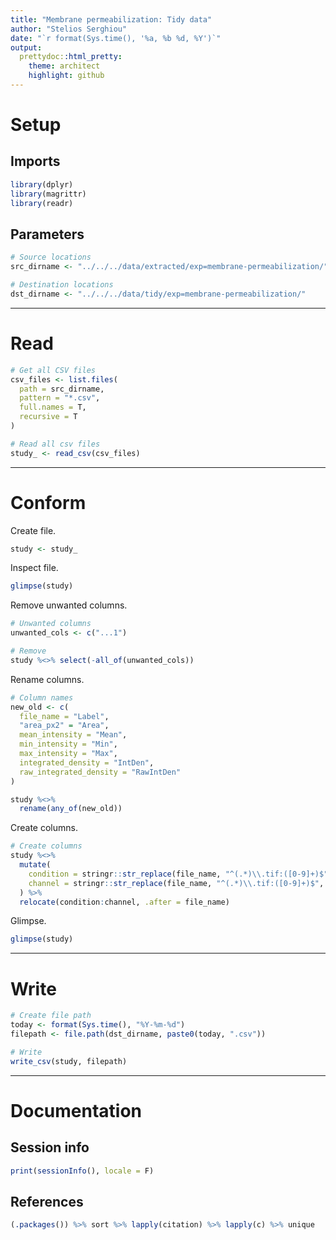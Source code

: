 ```yaml
---
title: "Membrane permeabilization: Tidy data"
author: "Stelios Serghiou"
date: "`r format(Sys.time(), '%a, %b %d, %Y')`"
output:
  prettydoc::html_pretty:
    theme: architect
    highlight: github
---
```


# Setup

## Imports

```r
library(dplyr)
library(magrittr)
library(readr)
```

## Parameters

```r
# Source locations
src_dirname <- "../../../data/extracted/exp=membrane-permeabilization/"

# Destination locations
dst_dirname <- "../../../data/tidy/exp=membrane-permeabilization/"
```

------------------------------------------------------------------------

# Read

```r
# Get all CSV files
csv_files <- list.files(
  path = src_dirname,
  pattern = "*.csv",
  full.names = T,
  recursive = T
)

# Read all csv files
study_ <- read_csv(csv_files)
```

------------------------------------------------------------------------

# Conform

Create file.

```r
study <- study_
```

Inspect file.

```r
glimpse(study)
```

Remove unwanted columns.

```r
# Unwanted columns
unwanted_cols <- c("...1")

# Remove
study %<>% select(-all_of(unwanted_cols))
```

Rename columns.

```r
# Column names
new_old <- c(
  file_name = "Label",
  "area_px2" = "Area",
  mean_intensity = "Mean",
  min_intensity = "Min",
  max_intensity = "Max",
  integrated_density = "IntDen",
  raw_integrated_density = "RawIntDen"
)

study %<>% 
  rename(any_of(new_old))
```

Create columns.

```r
# Create columns
study %<>% 
  mutate(
    condition = stringr::str_replace(file_name, "^(.*)\\.tif:([0-9]+)$", "\\1"),
    channel = stringr::str_replace(file_name, "^(.*)\\.tif:([0-9]+)$", "\\2")
  ) %>%
  relocate(condition:channel, .after = file_name)
```

Glimpse.

```r
glimpse(study)
```

------------------------------------------------------------------------

# Write

```r
# Create file path
today <- format(Sys.time(), "%Y-%m-%d")
filepath <- file.path(dst_dirname, paste0(today, ".csv"))

# Write
write_csv(study, filepath)
```

------------------------------------------------------------------------

# Documentation

## Session info

```r
print(sessionInfo(), locale = F)
```

## References

```r
(.packages()) %>% sort %>% lapply(citation) %>% lapply(c) %>% unique
```
